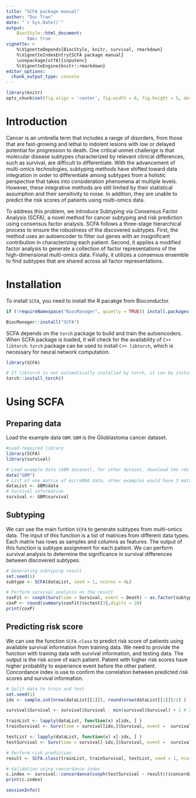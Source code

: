 ```yaml
---
title: "SCFA package manual"
author: "Duc Tran"
date: "`r Sys.Date()`"
output:
    BiocStyle::html_document:
        toc: true
vignette: >
    %\VignetteDepends{BiocStyle, knitr, survival, rmarkdown}
    %\VignetteIndexEntry{SCFA package manual}
    \usepackage[utf8]{inputenc}
    %\VignetteEngine{knitr::rmarkdown}
editor_options: 
  chunk_output_type: console
---
```


```r
library(knitr)
opts_chunk$set(fig.align = 'center', fig.width = 6, fig.height = 5, dev = 'png')
```

# Introduction
Cancer is an umbrella term that includes a range of disorders, from those that are fast-growing and lethal to indolent lesions with low or delayed potential for progression to death. One critical unmet challenge is that molecular disease subtypes characterized by relevant clinical differences, such as survival, are difficult to differentiate. With the advancement of multi-omics technologies, subtyping methods have shifted toward data integration in order to differentiate among subtypes from a holistic perspective that takes into consideration phenomena at multiple levels. However, these integrative methods are still limited by their statistical assumption and their sensitivity to noise. In addition, they are unable to predict the risk scores of patients using multi-omics data.

To address this problem, we introduce Subtyping via Consensus Factor Analysis (SCFA), a novel method for cancer subtyping and risk prediction using consensus factor analysis. SCFA follows a three-stage hierarchical process to ensure the robustness of the discovered subtypes. First, the method uses an autoencoder to filter out genes with an insignificant contribution in characterizing each patient. Second, it applies a modified factor analysis to generate a collection of factor representations of the high-dimensional multi-omics data. Finally, it utilizes a consensus ensemble to find subtypes that are shared across all factor representations.

# Installation
To install `SCFA`, you need to install the R pacakge from Bioconductor.
```r
if (!requireNamespace("BiocManager", quietly = TRUE)) install.packages("BiocManager")

BiocManager::install("SCFA")
```

SCFA depends on the `torch` package to build and train the autoencoders. When SCFA package is loaded, it will check for the availability of `C++ libtorch`. `torch` package can be used to install `C++ libtorch`, which is necessary for neural network computation. 
```r
library(SCFA)

# If libtorch is not automatically installed by torch, it can be installed manually using:
torch::install_torch()
```

# Using SCFA
## Preparing data
Load the example data `GBM`. `GBM` is the Glioblastoma cancer dataset. 
```r
#Load required library
library(SCFA)
library(survival)

# Load example data (GBM dataset), for other dataset, download the rds file from the Data folder at https://bioinformatics.cse.unr.edu/software/scfa/Data/ and load the rds object
data("GBM")
# List of one matrix of microRNA data, other examples would have 3 matrices of 3 data types
dataList <- GBM$data
# Survival information
survival <- GBM$survival
```

## Subtyping
We can use the main funtion `SCFA` to generate subtypes from multi-omics data. The input of this function is a list of matrices from different data types. Each matrix has rows as samples and columns as features. The output of this function is subtype assignment for each patient. We can perform survival analysis to determine the significance in survival differences between discovered subtypes.
```r
# Generating subtyping result
set.seed(1)
subtype <- SCFA(dataList, seed = 1, ncores = 4L)

# Perform survival analysis on the result
coxFit <- coxph(Surv(time = Survival, event = Death) ~ as.factor(subtype), data = survival, ties="exact")
coxP <- round(summary(coxFit)$sctest[3],digits = 20)
print(coxP)
```

## Predicting risk score
We can use the function `SCFA.class` to predict risk score of patients using available survival information from training data. We need to provide the function with training data with survival information, and testing data. The output is the risk score of each patient. Patient with higher risk scores have higher probablity to experience event before the other patient. Concordance index is use to confirm the correlation between predicted risk scores and survival information.
```r
# Split data to train and test
set.seed(1)
idx <- sample.int(nrow(dataList[[1]]), round(nrow(dataList[[1]])/2) )

survival$Survival <- survival$Survival - min(survival$Survival) + 1 # Survival time must be positive

trainList <- lapply(dataList, function(x) x[idx, ] )
trainSurvival <- Surv(time = survival[idx,]$Survival, event =  survival[idx,]$Death)

testList <- lapply(dataList, function(x) x[-idx, ] )
testSurvival <- Surv(time = survival[-idx,]$Survival, event =  survival[-idx,]$Death)

# Perform risk prediction
result <- SCFA.class(trainList, trainSurvival, testList, seed = 1, ncores = 4L)

# Validation using concordance index
c.index <- survival::concordance(coxph(testSurvival ~ result))$concordance
print(c.index)
```

```r
sessionInfo()
```
